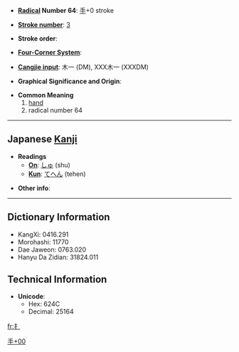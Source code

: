 * '''[[Wiktionary:Chinese radical index| Radical]] Number 64''': [[Wiktionary:Chinese radical index 手|手]]+0 stroke

* '''[[Wiktionary:Chinese total strokes index|Stroke number]]''': [[Wiktionary:Chinese total strokes index 3|3]]

* '''Stroke order''': 

* '''[[Wiktionary:Chinese four corner index|Four-Corner System]]''': 

* '''[[Wiktionary:Chinese Cangjie index|Cangjie input]]''': 木一 (DM), XXX木一 (XXXDM)

* '''Graphical Significance and Origin''': 

* '''Common Meaning'''
*#[[hand]]
*# radical number 64

----

== Japanese [[Kanji]] ==

* '''Readings'''
** '''[[On]]''': [[しゅ]] (shu)
** '''[[Kun]]''': [[てへん]] (tehen)

* '''Other info''':  

----

== Dictionary Information ==

* KangXi: 0416.291
* Morohashi: 11770
* Dae Jaweon: 0763.020
* Hanyu Da Zidian: 31824.011

== Technical Information ==

* '''Unicode''':
** Hex: 624C
** Decimal: 25164

[[Category:Japanese-only CJKV Characters|手+00]]

[[fr:扌]]